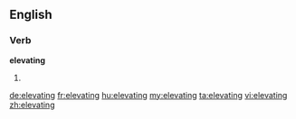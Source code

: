 ==English==

===Verb===
'''elevating'''

# {{present participle of|elevate}}

[[de:elevating]]
[[fr:elevating]]
[[hu:elevating]]
[[my:elevating]]
[[ta:elevating]]
[[vi:elevating]]
[[zh:elevating]]